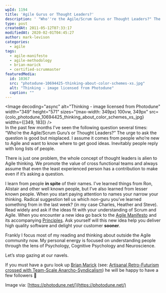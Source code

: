 ```yaml
---
wpId: 1194
title: 'Agile Gurus or Thought Leaders?'
description: ' "Who''re the Agile/Scrum Gurus or Thought Leaders?" The urge to ask the question is good but misplaced. I learn from people inspite of their names.'
type: post
createdAt: 2011-05-12T07:33:17
modifiedAt: 2020-02-01T04:45:27
author: mark-levison
categories:
  - agile
tags:
  - agile-manifesto
  - agile-methodology
  - brian-marick
  - certified-scrummaster
featuredMedia:
  id: 10367
  src: "photodune-10694425-thinking-about-color-schemes-xs.jpg"
  alt: "Thinking - image licensed from Photodune"
  caption: ""
---
```





<Image decoding="async" alt="Thinking - image licensed from Photodune" width="349" height="571" sizes="(max-width: 349px) 100vw, 349px" src={colo_photodune_10694425_thinking_about_color_schemes_xs_jpg} widths={[349, 183]} />  
In the past few months I’ve seen the following question several times: “Who’re the Agile/Scrum Guru’s or Thought Leaders?” The urge to ask the question is good but misplaced. I assume it comes from people who’re new to Agile and want to know where to get good ideas. Inevitably people reply with long lists of people.

There is just one problem, the whole concept of thought leaders is alien to Agile thinking. We promote the value of cross functional teams and always assume that even the least experienced person has a contribution to make even if it’s asking a question.

I learn from people **in spite** of their names. I’ve learned things from Ron, Alistair and other well known people, but I’ve also learned from lesser known people. When you start paying attention to names your narrow your thinking. Radical suggestion tell us which non-guru you’ve learned something from in the last week? (in my case Charles, Heather and Steve). Read widely and ask if the ideas fit with your understanding of Scrum and Agile. When you encounter a new idea go back to the [Agile Manifesto](https://agilemanifesto.org/) and its accompanying [Principles](https://agilemanifesto.org/principles.html). Ask yourself will this new idea help you deliver high quality software and delight your customer **sooner**.

Frankly I focus most of my reading and thinking about outside the Agile community now. My personal energy is focused on understanding people through the lens of Psychology, Cognitive Psychology and Neuroscience.

Let’s stop gazing at our navels.

If you must have a guru look up [Brian Marick](https://www.exampler.com/blog/) (see: [Artisanal Retro-Futurism crossed with Team-Scale Anarcho-Syndicalism](https://www.exampler.com/blog/2009/05/02/artisanal-retro-futurism-⊗-team-scale-anarcho-syndicalism/)) he will be happy to have a few followers 🙂

Image via: [https://photodune.net/](https://photodune.net/)